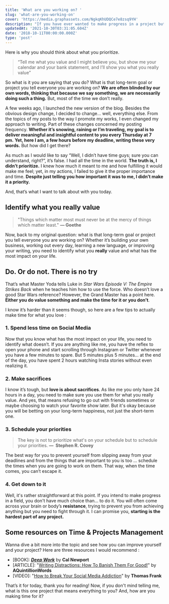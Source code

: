 ```yaml
---
title: 'What are you working on? '
slug: 'what-are-you-working-on'
cover: 'https://media.graphassets.com/NgkqKhUDQCe7e8zsq9YH'
description: "If you have ever wanted to make progress in a project but failed to find the time, Here's why you should think about what you prioritize."
updatedAt: '2021-10-30T03:31:05.604Z'
date: '2018-10-11T00:00:00.000Z'
type: 'post'
---
```


Here is why you should think about what you prioritize.

> “Tell me what you value and I might believe you, but show me your calendar and your bank statement, and I’ll show you what you really value”

So what is it you are saying that you do? What is that long-term goal or project you tell everyone you are working on? **We are often blinded by our own words, thinking that because we say something, we are necessarily doing such a thing.** But, most of the time we don’t really.

A few weeks ago, I launched the new version of the blog. Besides the obvious design change, I decided to change… well, everything else. From the topics of my posts to the way I promote my works, I even changed my approach to writing. Part of these changes concerned my posting frequency. **Whether it’s snowing, raining or I’m traveling, my goal is to deliver meaningful and insightful content to you every Thursday at 7 pm.** **Yet, here I am, a few hours before my deadline, writing these very words.** But how did I get there?

As much as I would like to say “Well, I didn’t have time guys; sure you can understand, right?”, it’s false. I had all the time in the world. **The truth is, I didn’t prioritize.** I knew how much it meant to me and how fulfilling it would make me feel; yet, in my actions, I failed to give it the proper importance and time. **Despite just telling you how important it was to me, I didn’t make it a priority.**

And, that’s what I want to talk about with you today.

## Identify what you really value

> "Things which matter most must never be at the mercy of things which matter least." **— Goethe**

Now, back to my original question: what is that long-term goal or project you tell everyone you are working on? Whether it’s building your own business, working out every day, learning a new language, or improving your writing, you need to identify what you **really** value and what has the most impact on your life.

## Do. Or do not. There is no try

That’s what Master Yoda tells Luke in _Star Wars Episode V: The Empire Strikes Back_ when he teaches him how to use the force. Who doesn’t love a good Star Wars reference? However, the Grand Master has a point here. **Either you do value something and make the time for it or you don’t**.

I know it’s harder than it seems though, so here are a few tips to actually make time for what you love :

### 1\. Spend less time on Social Media

Now that you know what has the most impact on your life, you need to identify what doesn’t. If you are anything like me, you have the reflex to open your phone and start scrolling through Instagram or Twitter whenever you have a few minutes to spare. But 5 minutes plus 5 minutes… at the end of the day, you have spent 2 hours watching Insta stories without even realizing it.

### 2\. Make sacrifices

I know it’s tough, but **love is about sacrifices**. As like me you only have 24 hours in a day, you need to make sure you use them for what you really value. And yes, that means refusing to go out with friends sometimes or maybe choosing to watch your favorite show later. But it's okay because you will be betting on your long-term happiness, not just the short-term one.

### 3\. Schedule your priorities

> The key is not to prioritize what's on your schedule but to schedule your priorities. **—  Stephen R. Covey**

The best way for you to prevent yourself from slipping away from your deadlines and from the things that are important to you is too … schedule the times when you are going to work on them. That way, when the time comes, you can’t escape it.

### 4\. Get down to it

Well, it's rather straightforward at this point. If you intend to make progress in a field, you don't have much choice than... to do it. You will often come across your brain or body’s **resistance**, trying to prevent you from achieving anything but you need to fight through it. I can promise you, **starting is the hardest part of any project.**

## Some resources on Time & Projects Management

Wanna dive a bit more into the topic and see how you can improve yourself and your project? Here are three resources I would recommend :

-   \[BOOK\]: [**_Deep Work_**](https://amzn.to/2CbYLst) by **Cal Newport**
-   \[ARTICLE\]: "[Writing Distractions: How To Banish Them For Good!](https://aquintillionwords.com/2018/10/02/writing-distractions/)" by **AQuintillionWords**
-   \[VIDEO\]: "[How to Break Your Social Media Addiction](https://www.youtube.com/watch?v=QGe_cG3g6kw&t=464s)" by **Thomas Frank**

That’s it for today, thank you for reading! Now, if you don't mind telling me, what is this one project that means everything to you? And, how are you making time for it?
